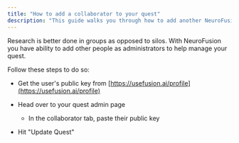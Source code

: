 ```yaml
---
title: "How to add a collaborator to your quest"
description: "This guide walks you through how to add another NeuroFusion user as an admin to manage your quest"
---
```


Research is better done in groups as opposed to silos. With NeuroFusion you have ability to add other people as administrators to help manage your quest.

Follow these steps to do so:

* Get the user's public key from [https://usefusion.ai/profile](https://usefusion.ai/profile)

* Head over to your quest admin page

  * In the collaborator tab, paste their public key

* Hit "Update Quest"